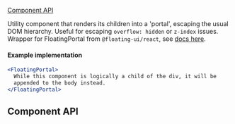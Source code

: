 

<Meta of={FloatingPortal} />

<Title>FloatingPortal</Title>

[Component API](#ComponentAPI) 

Utility component that renders its children into a 'portal', escaping the usual DOM hierarchy. Useful for escaping `overflow: hidden` or `z-index` issues. Wrapper for FloatingPortal from `@floating-ui/react`, see [docs here](https://floating-ui.com/docs/floatingportal).


#### Example implementation

```jsx
<FloatingPortal>
  While this component is logically a child of the div, it will be
  appended to the body instead.
</FloatingPortal>
```

## Component API <a id="ComponentAPI" />

<ArgTypes of={FloatingPortal} sort="requiredFirst" />

